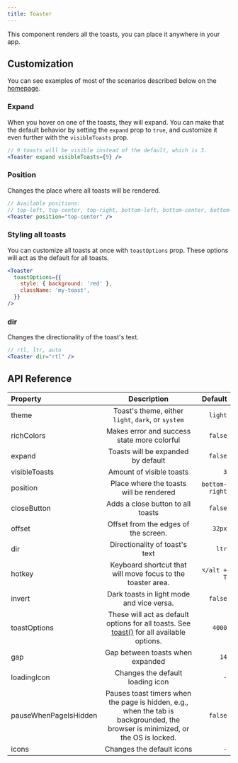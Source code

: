 ```yaml
---
title: Toaster
---
```


This component renders all the toasts, you can place it anywhere in your app.

## Customization

You can see examples of most of the scenarios described below on the [homepage](/).

### Expand

When you hover on one of the toasts, they will expand. You can make that the default behavior by setting the `expand` prop to `true`, and customize it even further with the `visibleToasts` prop.

```jsx
// 9 toasts will be visible instead of the default, which is 3.
<Toaster expand visibleToasts={9} />
```

### Position

Changes the place where all toasts will be rendered.

```jsx
// Available positions:
// top-left, top-center, top-right, bottom-left, bottom-center, bottom-right
<Toaster position="top-center" />
```

### Styling all toasts

You can customize all toasts at once with `toastOptions` prop. These options will act as the default for all toasts.

```jsx
<Toaster
  toastOptions={{
    style: { background: 'red' },
    className: 'my-toast',
  }}
/>
```

### dir

Changes the directionality of the toast's text.

```jsx
// rtl, ltr, auto
<Toaster dir="rtl" />
```

## API Reference

| Property              |      Description       |    Default |
| :--- | :-----------: | ------------: |
| theme                 |     Toast's theme, either `light`, `dark`, or `system`      |           `light` |
| richColors            |      Makes error and success state more colorful         |     `false` |
| expand                |       Toasts will be expanded by default          |                             `false` |
| visibleToasts         |       Amount of visible toasts     |                                 `3` |
| position              |                                             Place where the toasts will be rendered                                             |                      `bottom-right` |
| closeButton           |                                                Adds a close button to all toasts                                                |                             `false` |
| offset                |                                              Offset from the edges of the screen.                                               |                              `32px` |
| dir                   |                                                 Directionality of toast's text                                                  |                               `ltr` |
| hotkey                |                                   Keyboard shortcut that will move focus to the toaster area.                                   |                         `⌥/alt + T` |
| invert                |                                            Dark toasts in light mode and vice versa.                                            |                             `false` |
| toastOptions          |               These will act as default options for all toasts. See [toast()](/toast) for all available options.                |                              `4000` |
| gap                   |                                                Gap between toasts when expanded                                                 |                                `14` |
| loadingIcon           |                                                Changes the default loading icon                                                 |                                 `-` |
| pauseWhenPageIsHidden | Pauses toast timers when the page is hidden, e.g., when the tab is backgrounded, the browser is minimized, or the OS is locked. |                             `false` |
| icons                 |                                                    Changes the default icons                                                    |                                 `-` |
